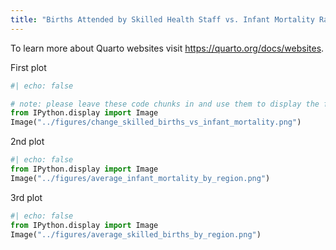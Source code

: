 ```yaml
---
title: "Births Attended by Skilled Health Staff vs. Infant Mortality Rate"
---
```



To learn more about Quarto websites visit <https://quarto.org/docs/websites>.

First plot
```python
#| echo: false

# note: please leave these code chunks in and use them to display the figures on the website. The report.html deployment on github pages is only able to reference things created within the docs folder and these code chunks will both display the image and generate a copy in the docs/part3_files/figure-html which is needed for the html reference
from IPython.display import Image
Image("../figures/change_skilled_births_vs_infant_mortality.png")
```

2nd plot
```python
#| echo: false
from IPython.display import Image
Image("../figures/average_infant_mortality_by_region.png")
```

3rd plot
```python
#| echo: false
from IPython.display import Image
Image("../figures/average_skilled_births_by_region.png")
```